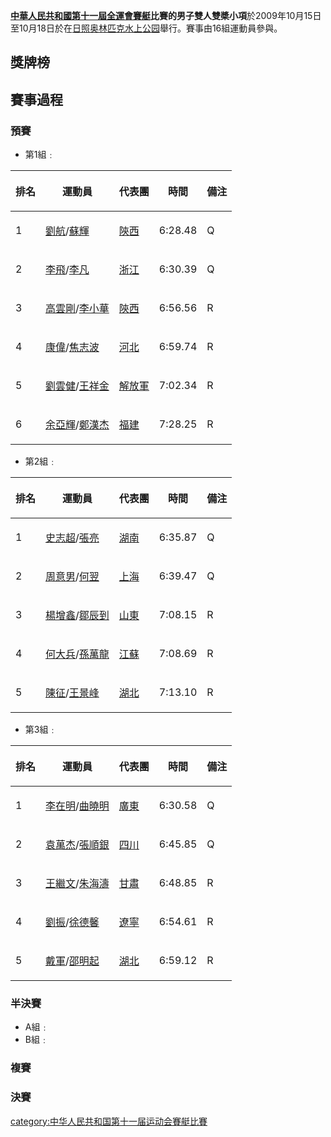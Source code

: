 {{Unreferenced|time=2020-07-07T17:50:42+00:00}}
'''[[中華人民共和國第十一屆全運會|中華人民共和國第十一屆全運會]][[中華人民共和國第十一屆全運會賽艇比賽|賽艇]]比賽的男子雙人雙槳小項'''於2009年10月15日至10月18日於在[[日照奥林匹克水上公园|日照奥林匹克水上公园]]舉行。賽事由16組運動員參與。

==獎牌榜==
==賽事過程==
===預賽===
*第1組﹕
{|class="wikitable" width=50%
|-
!排名
!運動員
!代表團
!時間
!備注
|-
|1
|[[劉航|劉航]]/[[蘇輝|蘇輝]]
|[[陝西|陝西]]
|6:28.48
|Q
|-
|2
|[[李飛|李飛]]/[[李凡|李凡]] 
|[[浙江|浙江]]
|6:30.39
|Q
|-
|3
|[[高雲剛|高雲剛]]/[[李小華|李小華]]
|[[陝西|陝西]]
|6:56.56
|R
|-
|4
|[[康偉|康偉]]/[[焦志波|焦志波]] 
|[[河北|河北]]
|6:59.74
|R
|-
|5
|[[劉雲健|劉雲健]]/[[王祥金|王祥金]] 
|[[解放軍|解放軍]]
|7:02.34
|R
|-
|6
|[[余亞輝|余亞輝]]/[[鄭漢杰|鄭漢杰]] 
|[[福建|福建]]
|7:28.25
|R
|}

*第2組﹕
{|class="wikitable" width=50%
|-
!排名
!運動員
!代表團
!時間
!備注
|-
|1
|[[史志超|史志超]]/[[張亮_(賽艇運動員)|張亮]] 
|[[湖南|湖南]]
|6:35.87
|Q
|-
|2
|[[周意男|周意男]]/[[何翌|何翌]] 
|[[上海|上海]]
|6:39.47
|Q
|-
|3
|[[楊增鑫|楊增鑫]]/[[鄒辰到|鄒辰到]]
|[[山東|山東]]
|7:08.15
|R
|-
|4
|[[何大兵|何大兵]]/[[孫萬龍|孫萬龍]] 
|[[江蘇|江蘇]]
|7:08.69
|R
|-
|5
|[[陳征|陳征]]/[[王景峰|王景峰]] 
|[[湖北|湖北]]
|7:13.10
|R
|}

*第3組﹕
{|class="wikitable" width=50%
|-
!排名
!運動員
!代表團
!時間
!備注
|-
|1
|[[李在明|李在明]]/[[曲曉明|曲曉明]]
|[[廣東|廣東]]
|6:30.58
|Q
|-
|2
|[[袁萬杰|袁萬杰]]/[[張順銀|張順銀]] 
|[[四川|四川]]
|6:45.85
|Q
|-
|3
|[[王繼文|王繼文]]/[[朱海濤|朱海濤]]
|[[甘肅|甘肅]]
|6:48.85
|R
|-
|4
|[[劉振|劉振]]/[[徐德馨|徐德馨]] 
|[[遼寧|遼寧]]
|6:54.61
|R
|-
|5
|[[戴軍|戴軍]]/[[邵明起|邵明起]] 
|[[湖北|湖北]]
|6:59.12
|R
|}


===半決賽===
*A組﹕
*B組﹕

===複賽===
===決賽===

[[category:中华人民共和国第十一届运动会賽艇比賽|category:中华人民共和国第十一届运动会賽艇比賽]]